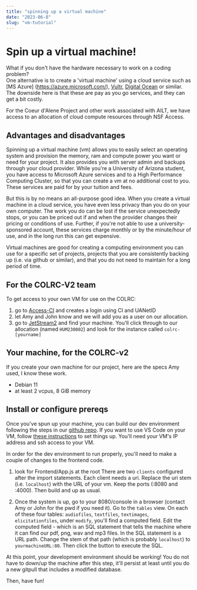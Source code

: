 ```yaml
---
title: "spinning up a virtual machine"
date: "2023-06-8"
slug: "vm-tutorial"
---
```


# Spin up a virtual machine!

What if you don't have the hardware necessary to work on a coding problem?  
One alternative is to create a 'virtual machine' using a cloud service such as
[MS Azure] (https://azure.microsoft.com/), [Vultr](https://www.vultr.com/), [Digital Ocean](https://www.digitalocean.com/) or similar.
The downside here is that these are pay as you go services, and they can get a bit costly.

For the Coeur d'Alene Project and other work associated with AILT, we have access to an allocation
of cloud compute resources through NSF Access.  

## Advantages and disadvantages

Spinning up a virtual machine (vm) allows you to easily select an operating system and provision
the memory, ram and compute power you want or need for your project.  It also provides you with
server admin and backups through your cloud provider.  While you're a University of Arizona student,
you have access to Microsoft Azure services and to a High Performance Computing Cluster, so that
you can create a vm at no additional cost to you.  These services are paid for by your tuition and fees.

But this is by no means an all-purpose good idea.  When you create a virtual machine in a cloud service, you have even less privacy
than you do on your own computer.  The work you do can be lost if the service unexpectedly
stops, or you can be priced out if and when the provider changes their pricing or 
conditions of use.  Further, if you're not able to use a university-sponsored account, these services
charge monthly or by the minute/hour of use, and in the long run this can get expensive.

Virtual machines are good for creating a computing environment you can use for a
specific set of projects, projects that you are consistently backing up (i.e. via github or similar), and
that you do not need to maintain for a long period of time.

## For the COLRC-V2 team

To get access to your own VM for use on the COLRC:

1. go to [Access-CI](https://access-ci.org) and creates a login using CI and UANetID
2. let Amy and John know and we will add you as a user on our allocation.
3. go to [JetStream2](https://jetstream2.exosphere.app/) and find your machine.  You'll 
click through to our allocation (named `HUM230002`) and look for the instance called `colrc-[yourname]`


## Your machine, for the COLRC-v2

If you create your own machine for our project, here are the specs Amy used, I know these work.

- Debian 11
- at least 2 vcpus, 8 GiB memory

## Install or configure prereqs

Once you've spun up your machine, you can build our dev environment following the steps in our 
[github repo](https://github.com/arizona-linguistics/colrc-v2). If you want to use VS Code on your VM, follow [these instructions](https://code.visualstudio.com/docs/remote/ssh) to 
set things up.  You'll need your VM's IP address and ssh access to your VM.


In order for the dev environment to run properly, you'll need to make a couple of changes to the frontend code. 

1. look for Frontend/App.js at the root  There are two
`clients` configured after the import statements.  Each client needs a uri.
Replace the uri stem (i.e. `localhost`) with the URL of your vm.  Keep the ports (:8080 and :4000).
Then build and up as usual.

2. Once the system is up, go to your 8080/console in a browser (contact Amy or John for the pwd if you need it).  Go to the `tables` view.
On each of these four tables:  `audiofiles`, `textfiles`, `textimages`, `elicitationfiles`, under `modify`, you'll
find a computed field.  Edit the computed field - which is an SQL statement that
tells the machine where it can find our pdf, png, wav and mp3 files.  In the SQL statement is a URL path.  Change the stem of that path (which is probably `localhost`) to `yourmachineURL:80`. 
Then click the button to execute the SQL.

At this point, your development environment should be working!  You do not have to down/up
the machine after this step, it'll persist at least until you do a new gitpull that includes
a modified database.

Then, have fun!








